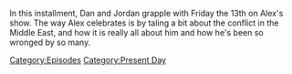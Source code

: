 {{DEFAULTSORT:
    #_EPISODE_0860:October 13, 2023
}}{{Episode
    | title           = October 13, 2023
    | caption         = Listen to this episode on [https://knowledgefight.libsyn.com/860-october-13-2023 Libsyn] [https://open.spotify.com/episode/0MRpPj3c3dFQF3mv6gFxx7 Spotify]
    | episodeNumber   = 860
    | length          = 02:07:39
    | airDate         = October 16, 2023
    | coverageDate    = October 13, 2023
    | episodeType     = [[:Category:Present Day|Present Day]]
    | appearance      = [[Barack Obama]], [[Donald Trump]]
    | previousEpisode = [[859: January 20, 2010]]
    | nextEpisode     = [[861: October 18, 2023]]
}}

{{Stub}}

In this installment, Dan and Jordan grapple with Friday the 13th on Alex's show.  The way Alex celebrates is by taling a bit about the conflict in the Middle East, and how it is really all about him and how he's been so wronged by so many.

[[Category:Episodes]]
[[Category:Present Day]]
